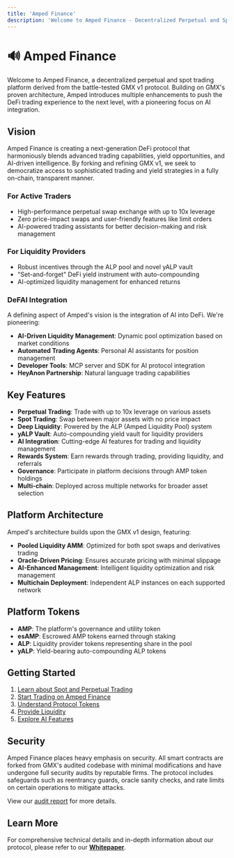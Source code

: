 ```yaml
---
title: 'Amped Finance'
description: 'Welcome to Amped Finance - Decentralized Perpetual and Spot Trading'
---
```


# 🔊 Amped Finance

Welcome to Amped Finance, a decentralized perpetual and spot trading platform derived from the battle-tested GMX v1 protocol. Building on GMX's proven architecture, Amped introduces multiple enhancements to push the DeFi trading experience to the next level, with a pioneering focus on AI integration.

## Vision

Amped Finance is creating a next-generation DeFi protocol that harmoniously blends advanced trading capabilities, yield opportunities, and AI-driven intelligence. By forking and refining GMX v1, we seek to democratize access to sophisticated trading and yield strategies in a fully on-chain, transparent manner.

### For Active Traders
- High-performance perpetual swap exchange with up to 10x leverage
- Zero price-impact swaps and user-friendly features like limit orders
- AI-powered trading assistants for better decision-making and risk management

### For Liquidity Providers
- Robust incentives through the ALP pool and novel yALP vault
- "Set-and-forget" DeFi yield instrument with auto-compounding
- AI-optimized liquidity management for enhanced returns

### DeFAI Integration
A defining aspect of Amped's vision is the integration of AI into DeFi. We're pioneering:
- **AI-Driven Liquidity Management**: Dynamic pool optimization based on market conditions
- **Automated Trading Agents**: Personal AI assistants for position management
- **Developer Tools**: MCP server and SDK for AI protocol integration
- **HeyAnon Partnership**: Natural language trading capabilities

## Key Features

- **Perpetual Trading**: Trade with up to 10x leverage on various assets
- **Spot Trading**: Swap between major assets with no price impact
- **Deep Liquidity**: Powered by the ALP (Amped Liquidity Pool) system
- **yALP Vault**: Auto-compounding yield vault for liquidity providers
- **AI Integration**: Cutting-edge AI features for trading and liquidity management
- **Rewards System**: Earn rewards through trading, providing liquidity, and referrals
- **Governance**: Participate in platform decisions through AMP token holdings
- **Multi-chain**: Deployed across multiple networks for broader asset selection

## Platform Architecture

Amped's architecture builds upon the GMX v1 design, featuring:
- **Pooled Liquidity AMM**: Optimized for both spot swaps and derivatives trading
- **Oracle-Driven Pricing**: Ensures accurate pricing with minimal slippage
- **AI-Enhanced Management**: Intelligent liquidity optimization and risk management
- **Multichain Deployment**: Independent ALP instances on each supported network

## Platform Tokens

- **AMP**: The platform's governance and utility token
- **esAMP**: Escrowed AMP tokens earned through staking
- **ALP**: Liquidity provider tokens representing share in the pool
- **yALP**: Yield-bearing auto-compounding ALP tokens

## Getting Started

1. [Learn about Spot and Perpetual Trading](/perpetuals-and-spot-trading/what-is-spot-and-perps-trading)
2. [Start Trading on Amped Finance](/perpetuals-and-spot-trading/perps-trading-on-amped-finance)
3. [Understand Protocol Tokens](/protocol-tokens/overview)
4. [Provide Liquidity](/providing-liquidity/providing-liquidity-overview)
5. [Explore AI Features](/ai-integration)

## Security

Amped Finance places heavy emphasis on security. All smart contracts are forked from GMX's audited codebase with minimal modifications and have undergone full security audits by reputable firms. The protocol includes safeguards such as reentrancy guards, oracle sanity checks, and rate limits on certain operations to mitigate attacks.

View our [audit report](/audit) for more details.

## Learn More

For comprehensive technical details and in-depth information about our protocol, please refer to our [**Whitepaper**](https://amped.finance/#/whitepaper).
